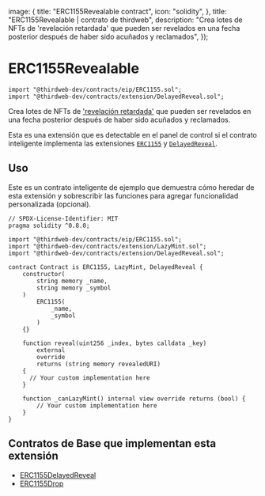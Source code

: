 
  image: {
    title: "ERC1155Revealable contract",
    icon: "solidity",
  },
  title: "ERC1155Revealable | contrato de thirdweb",
  description:
    "Crea lotes de NFTs de 'revelación retardada' que pueden ser revelados en una fecha posterior después de haber sido acuñados y reclamados",
});

# ERC1155Revealable

```solidity
import "@thirdweb-dev/contracts/eip/ERC1155.sol";
import "@thirdweb-dev/contracts/extension/DelayedReveal.sol";
```

Crea lotes de NFTs de ['revelación retardada'](/glossary/delayed-reveal) que pueden ser revelados en una fecha posterior después de haber sido acuñados y reclamados.

Esta es una extensión que es detectable en el panel de control si el contrato inteligente implementa las extensiones
[`ERC1155`](/contracts/build/extensions/erc-1155/ERC1155) y [`DelayedReveal`](/contracts/build/extensions/general/DelayedReveal).

<GithubButtonLink href="https://github.com/thirdweb-dev/contracts/blob/main/contracts/extension/DelayedReveal.sol" />

## Uso

Este es un contrato inteligente de ejemplo que demuestra cómo heredar de esta extensión y sobrescribir las funciones para agregar funcionalidad personalizada (opcional).

```solidity
// SPDX-License-Identifier: MIT
pragma solidity ^0.8.0;

import "@thirdweb-dev/contracts/eip/ERC1155.sol";
import "@thirdweb-dev/contracts/extension/LazyMint.sol";
import "@thirdweb-dev/contracts/extension/DelayedReveal.sol";

contract Contract is ERC1155, LazyMint, DelayedReveal {
    constructor(
        string memory _name,
        string memory _symbol
    )
        ERC1155(
            _name,
            _symbol
        )
    {}

    function reveal(uint256 _index, bytes calldata _key)
        external
        override
        returns (string memory revealedURI)
    {
      // Your custom implementation here
    }

    function _canLazyMint() internal view override returns (bool) {
        // Your custom implementation here
    }
}
```

## Contratos de Base que implementan esta extensión

- [ERC1155DelayedReveal](/contracts/build/base-contracts/erc-1155/delayed-reveal)
- [ERC1155Drop](/contracts/build/base-contracts/erc-1155/drop)
